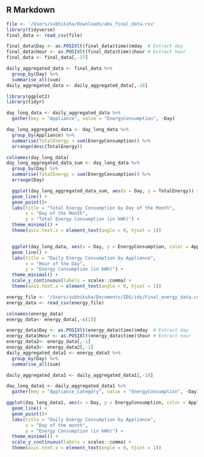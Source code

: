 
## R Markdown


```r
file <- '/Users/subhiksha/Downloads/abs_final_data.csv'
library(tidyverse)
final_data <- read_csv(file)

final_data$Day <- as.POSIXlt(final_data$time)$mday  # Extract day
final_data$Hour <- as.POSIXlt(final_data$time)$hour # Extract hour
final_data <- final_data[,-27]

daily_aggregated_data <- final_data %>%
  group_by(Day) %>%
  summarise_all(sum)
daily_aggregated_data <- daily_aggregated_data[,-28]

library(ggplot2)
library(tidyr)

day_long_data <- daily_aggregated_data %>%
  gather(key = "Appliance", value = "EnergyConsumption", -Day)

day_long_aggregated_data <- day_long_data %>%
  group_by(Appliance) %>%
  summarise(TotalEnergy = sum(EnergyConsumption)) %>%
  arrange(desc(TotalEnergy))

colnames(day_long_data)
day_long_aggregated_data_sum <- day_long_data %>%
  group_by(Day) %>%
  summarise(TotalEnergy = sum(EnergyConsumption)) %>%
  arrange(Day)

  ggplot(day_long_aggregated_data_sum, aes(x = Day, y = TotalEnergy)) +
  geom_line() +
  geom_point()+
  labs(title = "Total Energy Consumption by Day of the Month",
       x = "Day of the Month",
       y = "Total Energy Consumption (in kWh)") +
  theme_minimal() +
  theme(axis.text.x = element_text(angle = 0, hjust = 1))


  ggplot(day_long_data, aes(x = Day, y = EnergyConsumption, color = Appliance)) +
  geom_line() +
  labs(title = "Daily Energy Consumption by Appliance",
       x = "Hour of the Day",
       y = "Energy Consumption (in kWh)") +
  theme_minimal() +
  scale_y_continuous(labels = scales::comma) +
  theme(axis.text.x = element_text(angle = 0, hjust = 1))

```
 
```r
  
energy_file <- '/Users/subhiksha/Documents/IDS/ids/Final_energy_data.csv'
energy_data <- read_csv(energy_file)
```

```r
colnames(energy_data)
energy_data<- energy_data[,-c(1)]
```

```r
energy_data$Day <- as.POSIXlt(energy_data$time)$mday  # Extract day
energy_data$Hour <- as.POSIXlt(energy_data$time)$hour # Extract hour
energy_data2<- energy_data[,-1]
energy_data3<- energy_data2[,-1]
daily_aggregated_data1 <- energy_data3 %>%
  group_by(Day) %>%
  summarise_all(sum)

daily_aggregated_data1 <- daily_aggregated_data1[,-10]

day_long_data1 <- daily_aggregated_data1 %>%
  gather(key = "Appliance_Category", value = "EnergyConsumption", -Day)

```

```r
ggplot(day_long_data1, aes(x = Day, y = EnergyConsumption, color = Appliance_Category)) +
  geom_line() +
  geom_point()+
  labs(title = "Daily Energy Consumption by Appliance",
       x = "Day of the month",
       y = "Energy Consumption (in kWh)") +
  theme_minimal() +
  scale_y_continuous(labels = scales::comma) +
  theme(axis.text.x = element_text(angle = 0, hjust = 1))

```
